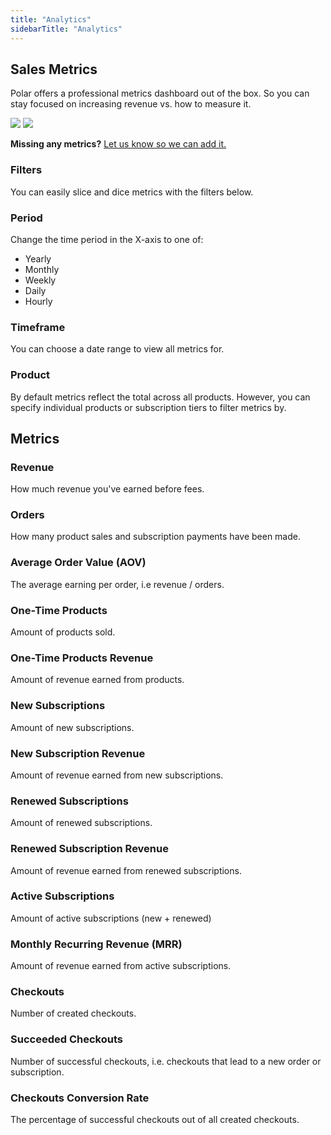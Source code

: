 ```yaml
---
title: "Analytics"
sidebarTitle: "Analytics"
---
```


## Sales Metrics

Polar offers a professional metrics dashboard out of the box. So you can stay focused on increasing revenue vs. how to measure it.

<img
  className="block dark:hidden"
  src="/assets/features/analytics/overview.light.png"
/>
<img
  className="hidden dark:block"
  src="/assets/features/analytics/overview.dark.png"
/>

**Missing any metrics?** [Let us know so we can add it.](https://github.com/orgs/polarsource/discussions/categories/feature-requests)

### Filters

You can easily slice and dice metrics with the filters below.

### Period

Change the time period in the X-axis to one of:

- Yearly
- Monthly
- Weekly
- Daily
- Hourly

### Timeframe

You can choose a date range to view all metrics for.

### Product

By default metrics reflect the total across all products. However, you can specify individual products or subscription tiers to filter metrics by.

## Metrics

### Revenue

How much revenue you've earned before fees.

### Orders

How many product sales and subscription payments have been made.

### Average Order Value (AOV)

The average earning per order, i.e revenue / orders.

### One-Time Products

Amount of products sold.

### One-Time Products Revenue

Amount of revenue earned from products.

### New Subscriptions

Amount of new subscriptions.

### New Subscription Revenue

Amount of revenue earned from new subscriptions.

### Renewed Subscriptions

Amount of renewed subscriptions.

### Renewed Subscription Revenue

Amount of revenue earned from renewed subscriptions.

### Active Subscriptions

Amount of active subscriptions (new + renewed)

### Monthly Recurring Revenue (MRR)

Amount of revenue earned from active subscriptions.

### Checkouts

Number of created checkouts.

### Succeeded Checkouts

Number of successful checkouts, i.e. checkouts that lead to a new order or subscription.

### Checkouts Conversion Rate

The percentage of successful checkouts out of all created checkouts.

